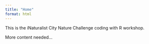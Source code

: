 ```yaml
---
title: "Home"
format: html
---
```


This is the iNaturalist City Nature Challenge coding with R workshop.

More content needed...
